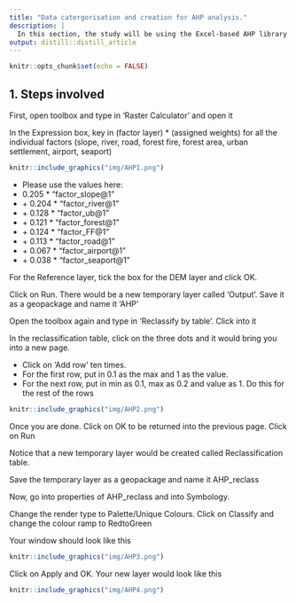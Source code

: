 ```yaml
---
title: "Data catergorisation and creation for AHP analysis."
description: |
  In this section, the study will be using the Excel-based AHP library such as the AHP Template provided by SCB Associates.
output: distill::distill_article
---
```


```r
knitr::opts_chunk$set(echo = FALSE)
```

## 1. Steps involved

First, open toolbox and type in 'Raster Calculator' and open it 

In the Expression box, key in (factor layer)  * (assigned weights) for all the individual factors (slope, river, road, forest fire, forest area, urban settlement, airport, seaport)

```r
knitr::include_graphics("img/AHP1.png")
```

* Please use the values here:
+ 0.205 * "factor_slope@1"
+ \+ 0.204 * "factor_river@1"
+ \+ 0.128 * "factor_ub@1"
+ \+ 0.121 * "factor_forest@1"
+ \+ 0.124 * "factor_FF@1"
+ \+ 0.113 * "factor_road@1"
+ \+ 0.067 * "factor_airport@1"
+ \+ 0.038 * "factor_seaport@1"

 
For the Reference layer, tick the box for the DEM layer and click OK.

Click on Run. There would be a new temporary layer called 'Output'. Save it as a geopackage and name it 'AHP'

Open the toolbox again and type in 'Reclassify by table'. Click into it 

In the reclassification table, click on the three dots and it would bring you into a new page.

* Click on 'Add row' ten times.
+ For the first row, put in 0.1 as the max and 1 as the value.
+ For the next row, put in min as 0.1, max as 0.2 and value as 1. Do this for the rest of the rows

```r
knitr::include_graphics("img/AHP2.png")
```

Once you are done. Click on OK to be returned into the previous page. Click on Run

Notice that a new temporary layer would be created called Reclassification table.

Save the temporary layer as a geopackage and name it AHP_reclass

Now, go into properties of AHP_reclass and into Symbology.

Change the render type to Palette/Unique Colours. Click on Classify and change the colour ramp to RedtoGreen

Your window should look like this

```r
knitr::include_graphics("img/AHP3.png")
```

Click on Apply and OK. Your new layer would look like this 

```r
knitr::include_graphics("img/AHP4.png")
```